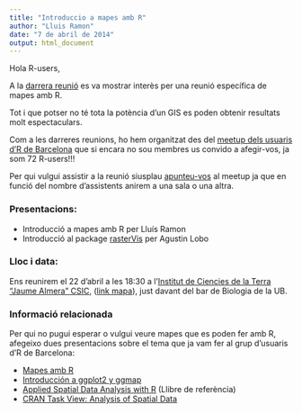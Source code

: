```yaml
---
title: "Introduccio a mapes amb R"
author: "Lluis Ramon"
date: "7 de abril de 2014"
output: html_document
---
```


Hola R-users, 

A la [darrera reunió][] es va mostrar interès per una reunió específica de mapes amb R. 

Tot i que potser no té tota la potència d'un GIS es poden obtenir resultats molt espectaculars. 

Com a les darreres reunions, ho hem organitzat des del [meetup dels usuaris d'R de Barcelona][] que si encara no sou membres us convido a afegir-vos, ja som 72 R-users!!!

Per qui vulgui assistir a la reunió siusplau [apunteu-vos][] al meetup ja que en funció del nombre d'assistents anirem a una sala o una altra.

### Presentacions:

* Introducció a mapes amb R per Lluís Ramon 
* Introducció al package [rasterVis][] per Agustin Lobo

### Lloc i data:

Ens reunirem el 22 d'abril a les 18:30 a l'[Institut de Ciencies de la Terra "Jaume Almera" CSIC][], ([link mapa][]), just davant del bar de Biologia de la UB.

### Informació relacionada

Per qui no pugui esperar o vulgui veure mapes que es poden fer amb R, afegeixo dues presentacions sobre el tema que ja vam fer al grup d'usuaris d'R de Barcelona:

* [Mapes amb R][]
* [Introducción a ggplot2 y ggmap][] 
* [Applied Spatial Data Analysis with R][] (Llibre de referència)
* [CRAN Task View: Analysis of Spatial Data][]

[CRAN Task View: Analysis of Spatial Data]: http://cran.r-project.org/web/views/Spatial.html
[Applied Spatial Data Analysis with R]: http://www.amazon.com/Applied-Spatial-Data-Analysis-Use/dp/1461476178
[darrera reunió]: http://www.meetup.com/RugBcn-Barcelona-R-users-group/events/165436662/
[Mapes amb R]: http://rpubs.com/Lluis_Ramon/Presentacio_mapes_amb_R
[Introducción a ggplot2 y ggmap]: http://rpubs.com/Lluis_Ramon/Prestantacion_ggplot2_ggmap
[link mapa]: https://www.google.es/maps/place/Instituto+de+Ciencias+de+la+Tierra+Jaume+Almera+ICTJA-CSIC/@41.384754,2.119084,17z/data=!3m1!4b1!4m2!3m1!1s0x0:0xd36639b74a6aced2
[Institut de Ciencies de la Terra "Jaume Almera" CSIC]: http://www.ija.csic.es/index.php?lang=ca
[rasterVis]: http://oscarperpinan.github.io/rastervis/
[meetup dels usuaris d'R de Barcelona]: http://www.meetup.com/RugBcn-Barcelona-R-users-group/
[apunteu-vos]: http://www.meetup.com/RugBcn-Barcelona-R-users-group/events/168499472/
